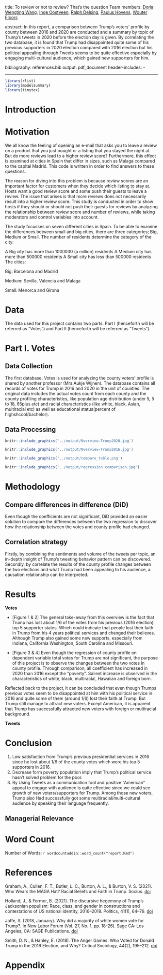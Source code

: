 title: To review or not to review? That's the question
Team members: 
[Doria Wengting Wang](https://github.com/DoriaWW), [Inge Oostveen](https://github.com/IngeOostveen), [Ralph Delsing](https://github.com/RalphGit21), [Paulus Hovens](https://github.com/pphovens), [Wouter Floors](https://github.com/WouterFloors)

abstract:
 In this report, a comparison between Trump's voters' profile by county between 2016 and 2020 are conducted and a summary by topic of Trump's tweets in 2020 before the election day is given. By correlating the two database, it is found that Trump had disappointed quite some of his previous supporters in 2020 election compared with 2016 election but his political appealing through Tweets seems to be quite effective especially by engaging multi-cultural audience, which gained new supporters for him.

bibliography: references.bib
output: pdf_document
header-includes: 
- \usepackage{booktabs}

---

```r
library(rlist)
library(modelsummary)
library(tinytex)
```

# Introduction

# Motivation

We all know the feeling of opening an e-mail that asks you to leave a review on a product that you just bought or a listing that you stayed the night at. But do more reviews lead to a higher review score? Furthermore, this effect is examined at cities in Spain that differ in sizes, such as Malaga compared to the capital Madrid. This code is written in order to find answers to these questions.

The reason for diving into this problem is because review scores are an important factor for customers when they decide which listing to stay at. Hosts want a good review score and some push their guests to leave a review. The issue that arises is that more reviews does not necessarily result into a higher review score. This study is conducted in order to show hosts if they should or should not push their guests for reviews by analyzing the relationship between review score and number of reviews, while taking moderators and control variables into account.

The study focusses on seven different cities in Spain. To be able to examine the differences between small and big cities, there are three categories; Big, Medium or Small. The number of residents determine the category of the city:

A Big city has more than 1000000 (a million) residents
A Medium city has more than 500000 residents
A Small city has less than 500000 residents
The cities:

Big: Barcelona and Madrid

Medium: Sevilla, Valencia and Malaga

Small: Menorca and Girona


# Data
The data used for this project contains two parts. 
Part I (henceforth will be referred as "Votes") and  Part II (henceforth will be referred as "Tweets").

# Part I. Votes
## Data Collection

The first database, Votes is used for analyzing the county voters' profile is shared by another professor (Mrs.Aukje Wijnen).
The database contains all records of votes for Trump in 2016 and 2020 in the unit of counties. The original data includes the actual votes count from each county and the county profiling characteristics, like population age distribution (under 5, 5 to 18, 65plus etc) and racial characteristics (like white, black, Asian, multiracial etc) as well as educational status(percent of highshcool/bachelor).

## Data Processing


```r
knitr::include_graphics('../output/Overview-Trump2020.jpg')
```
```r
knitr::include_graphics('../output/Overview-Trump2016.jpg')
```


```r
knitr::include_graphics('../output/compare_table.png')
```


```r
knitr::include_graphics('../output/regression comparison.jpg')
```



# Methodology

## Compare differences in difference (DiD)
Even though the coefficients are not significant, DiD provided an easier solution to compare the differences between the two regression to discover how the relationship between the votes and county profile had changed. 

## Correlation strategy
Firstly, by combining the sentiments and volume of the tweets per topic, an in-depth insight of Trump's tweeting behavior pattern can be discovered.
Secondly, by correlate the results of the county profile changes between the two elections and what Trump had been appealing to his audience, a causation relationship can be interpreted.


# Results

**Votes**

* [Figure 1 & 2] The general take-away from this overview is the fact that Trump has lost about 1/6 of the votes from his previous (2016 election) top 5 supporter states. Which could indicate that people lost their faith in Trump from his 4 years political services and changed their believes. Although Trump also gained some new supports, especially from Indiana, California Washington, South Carolina and Missouri.

* [Figure 3 & 4] Even though the regression of county profile on dependent variable total votes for Trump are not significant, the purpose of this project is to observe the changes between the two votes in county profile. Through comparison, all coefficient has increased in 2020 than 2016 except the "poverty". Salient increase is observed in the characteristics of white, black, multiracial, Hawaiian and foreign born. 

Reflected back to the project, it can be concluded that even though Trumps previous votes seem to be disappointed at him with his political service in 2016 and quite some of them (around 1/6) lost their faith at Trump. But Trump still manage to attract new voters. Except American, it is apparent that Trump has successfully attracted new voters with foreign or multiracial background.

**Tweets**


# Conclusion

1. Low satisfaction from Trump's previous presidential services in 2016 since he lost about 1/6 of the county votes which were his top 5 supporters in 2016.
2. Decrease form poverty population imply that Trump's political service hasn't solved problem for the poor.
3. By Using Tweets as a communication tool and positive "American" appeal to engage with audience is quite  effective since we could see growth of new voters/supporters for Trump. Among those new voters, Trump also Had successfully got some multiracial/multi-cultural audience by speaking their language frequently.

## Managerial Relevance


# Word Count {-}

Number of Words: `r wordcountaddin::word_count("report.Rmd")`

# References

Graham, A., Cullen, F. T., Butler, L. C., Burton, A. L., & Burton, V. S. (2021). Who Wears the MAGA Hat? Racial Beliefs and Faith in Trump. Socius. [doi](https://doi.org/10.1177/2378023121992600)

Holland, J., & Fermor, B. (2021). The discursive hegemony of Trump’s Jacksonian populism: Race, class, and gender in constructions and contestations of US national identity, 2016–2018. Politics, 41(1), 64–79. [doi](https://doi.org/10.1177/0263395720936867)

Jaffe, S. (2018, January). Why did a majority of white women vote for Trump?. In New Labor Forum (Vol. 27, No. 1, pp. 18-26). Sage CA: Los Angeles, CA: SAGE Publications. [doi](https://doi.org/10.1177/1095796017744550)

Smith, D. N., & Hanley, E. (2018). The Anger Games: Who Voted for Donald Trump in the 2016 Election, and Why? Critical Sociology, 44(2), 195–212. [doi](https://doi.org/10.1177/0896920517740615)

# Appendix
